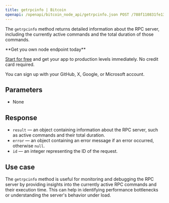 ---
title: getrpcinfo | Bitcoin
openapi: /openapi/bitcoin_node_api/getrpcinfo.json POST /788f110831fe13808302bd79796d55e8
---

The `getrpcinfo` method returns detailed information about the RPC server, including the currently active commands and the total duration of those commands.

<Check>
**Get you own node endpoint today**

[Start for free](https://console.chainstack.com/) and get your app to production levels immediately. No credit card required.

You can sign up with your GitHub, X, Google, or Microsoft account.
</Check>


## Parameters

* None

## Response

* `result` — an object containing information about the RPC server, such as active commands and their total duration.
* `error` — an object containing an error message if an error occurred, otherwise `null`.
* `id` — an integer representing the ID of the request.

## Use case

The `getrpcinfo` method is useful for monitoring and debugging the RPC server by providing insights into the currently active RPC commands and their execution time. This can help in identifying performance bottlenecks or understanding the server's behavior under load.
